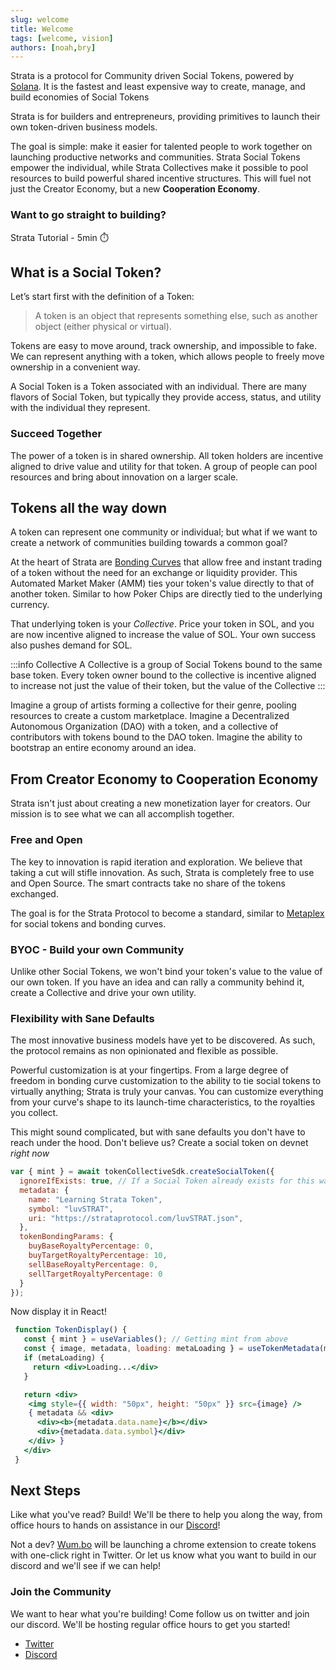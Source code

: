 ```yaml
---
slug: welcome
title: Welcome
tags: [welcome, vision]
authors: [noah,bry]
---
```


Strata is a protocol for Community driven Social Tokens, powered by [Solana](https://solana.com/). It is the fastest and least expensive way to create, manage, and build economies of Social Tokens

Strata is for builders and entrepreneurs, providing primitives to launch their own token-driven business models. 

The goal is simple: make it easier for talented people to work together on launching productive networks and communities. 
Strata Social Tokens empower the individual, while Strata Collectives make it possible to pool resources to build powerful shared incentive structures. This will fuel not just the Creator Economy, but a new
 **Cooperation Economy**. 


### Want to go straight to building?

  <Link
    className="button button--primary button--lg"
    to="/docs/getting_started">
    Strata Tutorial - 5min ⏱️
  </Link>
</div>

<CTA />

## What is a Social Token?

Let’s start first with the definition of a Token:

  > A token is an object that represents something else, such as another object (either physical or virtual).

Tokens are easy to move around, track ownership, and impossible to fake. We can represent anything with a token, which allows people to freely move ownership in a convenient way. 

A Social Token is a Token associated with an individual. There are many flavors of Social Token, but typically they provide access, status, and utility with the individual they represent.

### Succeed Together

The power of a token is in shared ownership. All token holders are incentive aligned to drive value and utility for that token. A group of people can pool resources and bring about innovation on a larger scale.

## Tokens all the way down

A token can represent one community or individual; but what if we want to create a network of communities building towards a common goal?

At the heart of Strata are [Bonding Curves](/docs/learn/bonding_curves) that allow free and instant trading of a token without the need for an exchange or liquidity provider. 
This Automated Market Maker (AMM) ties your token's value directly to that of another token. Similar to how Poker Chips are directly tied to the underlying currency.

That underlying token is your *Collective*. Price your token in SOL, and you are now incentive aligned to increase the value of SOL. Your own success also pushes demand for SOL.

:::info Collective
A Collective is a group of Social Tokens bound to the same base token. Every token owner bound to the collective is incentive aligned to increase not just the value of their token, but the value of the Collective
:::

Imagine a group of artists forming a collective for their genre, pooling resources to create a custom marketplace.
Imagine a Decentralized Autonomous Organization (DAO) with a token, and a collective of contributors with tokens bound to the DAO token.
Imagine the ability to bootstrap an entire economy around an idea.

## From Creator Economy to Cooperation Economy

Strata isn't just about creating a new monetization layer for creators. Our mission is to see what we can all accomplish together. 

### Free and Open

The key to innovation is rapid iteration and exploration. We believe that taking a cut will stifle innovation. As such, Strata is completely free to use and Open Source. The smart contracts take no share of the tokens exchanged.

The goal is for the Strata Protocol to become a standard, similar to [Metaplex](https://metaplex.com/) for social tokens and bonding curves.

### BYOC - Build your own Community

Unlike other Social Tokens, we won't bind your token's value to the value of our own token.
If you have an idea and can rally a community behind it, create a Collective and drive your own utility.

### Flexibility with Sane Defaults

The most innovative business models have yet to be discovered.
As such, the protocol remains as non opinionated and flexible as possible. 

Powerful customization is at your fingertips. 
From a large degree of freedom in bonding curve customization to the ability to tie social tokens to virtually anything;
Strata is truly your canvas. You can customize everything from your curve's shape to its launch-time characteristics, to the royalties you collect.

This might sound complicated, but with sane defaults you don't have to reach under the hood. Don't believe us? Create a social token on devnet _right now_

```jsx async name=create_social
var { mint } = await tokenCollectiveSdk.createSocialToken({
  ignoreIfExists: true, // If a Social Token already exists for this wallet, ignore.
  metadata: {
    name: "Learning Strata Token",
    symbol: "luvSTRAT",
    uri: "https://strataprotocol.com/luvSTRAT.json",
  },
  tokenBondingParams: {
    buyBaseRoyaltyPercentage: 0,
    buyTargetRoyaltyPercentage: 10,
    sellBaseRoyaltyPercentage: 0,
    sellTargetRoyaltyPercentage: 0
  }
});
```
Now display it in React!
```jsx live
 function TokenDisplay() {
   const { mint } = useVariables(); // Getting mint from above
   const { image, metadata, loading: metaLoading } = useTokenMetadata(mint);
   if (metaLoading) {
     return <div>Loading...</div>
   }

   return <div>
    <img style={{ width: "50px", height: "50px" }} src={image} />
    { metadata && <div>
      <div><b>{metadata.data.name}</b></div>
      <div>{metadata.data.symbol}</div>
    </div> }
   </div>
 }
```

## Next Steps

Like what you've read? Build! We'll be there to help you along the way, from office hours to hands on assistance in our [Discord](https://discord.gg/XQhCFg77WM)! 

<CTA />

Not a dev? [Wum.bo](https://wum.bo) will be launching a chrome extension to create tokens with one-click right in Twitter. 
Or let us know what you want to build in our discord and we'll see if we can help!

### Join the Community

We want to hear what you're building! Come follow us on twitter and join our discord. We'll be hosting regular office hours to get you started!

   * [Twitter](https://twitter.com/StrataProtocol)
   * [Discord](https://discord.gg/XQhCFg77WM)
